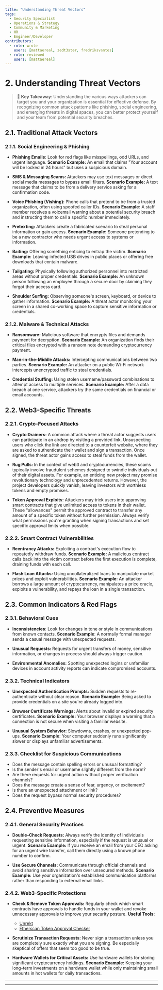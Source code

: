 ```yaml
---
title: "Understanding Threat Vectors"
tags:
  - Security Specialist
  - Operations & Strategy
  - Community & Marketing
  - HR
  - Engineer/Developer
contributors:
  - role: wrote
    users: [mattaereal, zedt3ster, fredriksvantes]
  - role: reviewed
    users: [mattaereal]
---
```



<TagProvider>
<TagFilter />

# 2. Understanding Threat Vectors

<TagList tags={frontmatter.tags} />
<AttributionList contributors={frontmatter.contributors} />

> 🔑 **Key Takeaway**: Understanding the various ways attackers can target you and your organization is essential for effective defense. By recognizing common attack patterns like phishing, social engineering, and emerging threats in digital spaces, you can better protect yourself and your team from potential security breaches.

## 2.1. Traditional Attack Vectors

### 2.1.1. Social Engineering & Phishing

- **Phishing Emails:**
Look for red flags like misspellings, odd URLs, and urgent language.
**Scenario Example:** An email that claims "Your account will be locked in 24 hours" but uses a suspicious domain.

- **SMS & Messaging Scams:**
Attackers may use text messages or direct social media messages to bypass email filters.
**Scenario Example:** A text message that claims to be from a delivery service asking for a confirmation code.

- **Voice Phishing (Vishing):**
Phone calls that pretend to be from a trusted organization, often using spoofed caller IDs.
**Scenario Example:** A staff member receives a voicemail warning about a potential security breach and instructing them to call a specific number immediately.

- **Pretexting:**
Attackers create a fabricated scenario to steal personal information or gain access.
**Scenario Example:** Someone pretending to be a new contractor who needs urgent access to systems or information.

- **Baiting:**
Offering something enticing to entrap the victim.
**Scenario Example:** Leaving infected USB drives in public places or offering free downloads that contain malware.

- **Tailgating:**
Physically following authorized personnel into restricted areas without proper credentials.
**Scenario Example:** An unknown person following an employee through a secure door by claiming they forgot their access card.

- **Shoulder Surfing:**
Observing someone's screen, keyboard, or device to gather information.
**Scenario Example:** A threat actor monitoring your screen in a shared co-working space to capture sensitive information or credentials.

### 2.1.2. Malware & Technical Attacks

- **Ransomware:**
Malicious software that encrypts files and demands payment for decryption.
**Scenario Example:** An organization finds their critical files encrypted with a ransom note demanding cryptocurrency payment.

- **Man-in-the-Middle Attacks:**
Intercepting communications between two parties.
**Scenario Example:** An attacker on a public Wi-Fi network intercepts unencrypted traffic to steal credentials.

- **Credential Stuffing:**
Using stolen username/password combinations to attempt access to multiple services.
**Scenario Example:** After a data breach at one service, attackers try the same credentials on financial or email accounts.

## 2.2. Web3-Specific Threats

### 2.2.1. Crypto-Focused Attacks

- **Crypto Drainers:**
A common attack where a threat actor suggests users can participate in an airdrop by visiting a provided link. Unsuspecting users who click the link are directed to a counterfeit website, where they are asked to authenticate their wallet and sign a transaction. Once signed, the threat actor gains access to steal funds from the wallet.

- **Rug Pulls:**
In the context of web3 and cryptocurrencies, these scams typically involve fraudulent schemes designed to swindle individuals out of their digital assets. For example, an enticing new project may promise revolutionary technology and unprecedented returns. However, the project developers quickly vanish, leaving investors with worthless tokens and empty promises.

- **Token Approval Exploits:**
Attackers may trick users into approving smart contracts that give unlimited access to tokens in their wallet. These "allowances" permit the approved contract to transfer any amount of a specific token without further permission. Always verify what permissions you're granting when signing transactions and set specific approval limits when possible.

### 2.2.2. Smart Contract Vulnerabilities

- **Reentrancy Attacks:**
Exploiting a contract's execution flow to repeatedly withdraw funds.
**Scenario Example:** A malicious contract calls back into the victim contract before the first execution is complete, draining funds with each call.

- **Flash Loan Attacks:**
Using uncollateralized loans to manipulate market prices and exploit vulnerabilities.
**Scenario Example:** An attacker borrows a large amount of cryptocurrency, manipulates a price oracle, exploits a vulnerability, and repays the loan in a single transaction.

## 2.3. Common Indicators & Red Flags

### 2.3.1. Behavioral Cues

- **Inconsistencies:**
Look for changes in tone or style in communications from known contacts.
**Scenario Example:** A normally formal manager sends a casual message with unexpected requests.

- **Unusual Requests:**
Requests for urgent transfers of money, sensitive information, or changes in process should always trigger caution.

- **Environmental Anomalies:**
Spotting unexpected logins or unfamiliar devices in account activity reports can indicate compromised accounts.

### 2.3.2. Technical Indicators

- **Unexpected Authentication Prompts:**
Sudden requests to re-authenticate without clear reason.
**Scenario Example:** Being asked to provide credentials on a site you're already logged into.

- **Browser Certificate Warnings:**
Alerts about invalid or expired security certificates.
**Scenario Example:** Your browser displays a warning that a connection is not secure when visiting a familiar website.

- **Unusual System Behavior:**
Slowdowns, crashes, or unexpected pop-ups.
**Scenario Example:** Your computer suddenly runs significantly slower or displays unfamiliar advertisements.

### 2.3.3. Checklist for Suspicious Communications

- Does the message contain spelling errors or unusual formatting?
- Is the sender's email or username slightly different from the norm?
- Are there requests for urgent action without proper verification channels?
- Does the message create a sense of fear, urgency, or excitement?
- Is there an unexpected attachment or link?
- Does the request bypass normal security procedures?

## 2.4. Preventive Measures

### 2.4.1. General Security Practices

- **Double-Check Requests:**
Always verify the identity of individuals requesting sensitive information, especially if the request is unusual or urgent.
**Scenario Example:** If you receive an email from your CEO asking for an urgent wire transfer, call them directly using a known phone number to confirm.

- **Use Secure Channels:**
Communicate through official channels and avoid sharing sensitive information over unsecured methods.
**Scenario Example:** Use your organization's established communication platforms rather than responding to external email links.

### 2.4.2. Web3-Specific Protections

- **Check & Remove Token Approvals:**
Regularly check which smart contracts have approvals to handle funds in your wallet and revoke unnecessary approvals to improve your security posture.
**Useful Tools:**
  - [Unrekt](https://app.unrekt.net/)
  - [Etherscan Token Approval Checker](https://etherscan.io/tokenapprovalchecker)

- **Scrutinize Transaction Requests:**
Never sign a transaction unless you are completely sure exactly what you are signing. Be especially skeptical of offers that seem too good to be true.

- **Hardware Wallets for Critical Assets:**
Use hardware wallets for storing significant cryptocurrency holdings.
**Scenario Example:** Keeping your long-term investments on a hardware wallet while only maintaining small amounts in hot wallets for daily transactions.

---

---

</TagProvider>
<ContributeFooter />